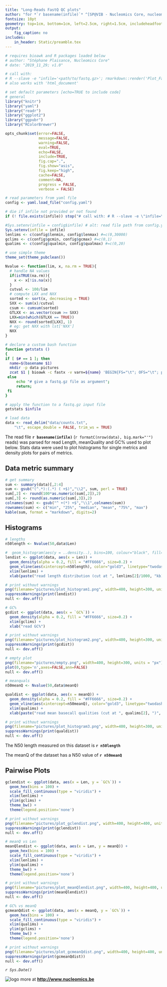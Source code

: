 ```yaml
---
title: "Long-Reads FastQ QC plots"
author: "for *`r basename(infile)`* ^[SP@VIB - Nucleomics Core, nucleomics@vib.be]"
fontsize: 10pt
geometry: top=1cm, bottom=1cm, left=2.5cm, right=1.5cm, includeheadfoot=true
output:
    fig_caption: no
includes:  
    in_header: Static/preamble.tex
---
```


```r

# requires bioawk and R packages loaded below
# author: "Stéphane Plaisance, Nucleomics Core"
# date: "2019_11_29; v1.0"

# call with:
# R --slave -e "infile='<path/to/fastq.gz>'; rmarkdown::render('Plot_FastqStats.Rmd', 'pdf_document',  output_file='your_title.pdf', quiet=TRUE)" 
# also works with 'html_document'

# set default parameters [echo=TRUE to include code]
# general
library("knitr")
library("yaml")
library("readr")
library("ggplot2")
library("ggpubr")
library("RColorBrewer")

opts_chunk$set(error=FALSE,
               message=FALSE, 
               warning=FALSE, 
               eval=TRUE,
               echo=FALSE,
               include=TRUE,
               fig.cap=".",
               fig.show="asis",
               fig.keep="high",
               cache=FALSE,
               comment=NA,
               progress = FALSE, 
               verbose = FALSE)
```

```r
# read parameters from yaml file
config <- yaml.load_file("config.yaml")

# die if infile not provided or not found
if (! file.exists(infile)) stop("# call with: # R --slave -e \"infile=\'<path/to/fastq.gz>\'; rmarkdown::render(\'Plot_FastqStats.Rmd\', \'pdf_document\',  output_file=\'your_title.pdf\', quiet=TRUE)\" ")

#Sys.setenv(infile = config$infile) # alt: read file path from config.yaml
Sys.setenv(infile = infile)
lenlims <- c(config$lenmin, config$lenmax) #=c(0,30000)
gclims <- c(config$gcmin, config$gcmax) #=c(0,1)
qualims <- c(config$qualmin, config$qualmax) #=c(0,20)

# use simple theme
theme_set(theme_pubclean())

Nvalue <- function(lim, x, na.rm = TRUE){
  # handle NA values
  if(isTRUE(na.rm)){
    x <- x[!is.na(x)]
  }
  cutval <- 100/lim
  # compute LXX and NXX
  sorted <- sort(x, decreasing = TRUE)
  SXX <- sum(x)/cutval
  csum <- cumsum(sorted)
  GTLXX <- as.vector(csum >= SXX)
  LXX=min(which(GTLXX == TRUE))
  NXX <- round(sorted[LXX], 1)
  # eg: get NXX with lst['NXX']
  NXX
}
```

```bash

# declare a custom bash function
function getstats ()
{
if [ $# == 1 ]; then
  name=$(basename $1)
  mkdir -p data pictures
  zcat $1 | bioawk -c fastx -v varn=${name} 'BEGIN{FS="\t"; OFS="\t"; print "Name","Len","GC%","meanQ"}{print varn,length($seq),gc($seq),meanqual($qual)}' > data/counts.txt;
 else
     echo "# give a fastq.gz file as argument";
     return;
 fi
}

# apply the function to a fastq.gz input file
getstats $infile
```

```r

# load data
data <- read_delim("data/counts.txt", 
    "\t", escape_double = FALSE, trim_ws = TRUE)

```

The read file **`r basename(infile)`** (`r formatC(nrow(data), big.mark="'")` reads) was parsed for read Length, meanQuality and GC% used to plot below. Stats data were used to plot histograms for single metrics and density plots for pairs of metrics.

## Data metric summary

```r

# get summary
sum <- summary(data)[,2:4]
sum <- gsub("(^.*):(.*) ( +$)","\\2", sum, perl = TRUE)
sum[,2] <- round(100*as.numeric(sum[,2]),2)
sum[,3] <- round(as.numeric(sum[,3]),2)
colnames(sum) <- gsub("^ +(*) +$","\\1",colnames(sum))
rownames(sum) <- c("min", "25%", "median", "mean", "75%", "max")
kable(sum, format = "markdown", digits=2)
```

## Histograms

```r

# lengths
n50length <- Nvalue(50,data$Len)

#  geom_histogram(aes(y = ..density..), bins=100, colour="black", fill="white") +
lendist <- ggplot(data, aes(x = Len)) +
  geom_density(alpha = 0.2, fill = "#FF6666", size=0.2) +
  geom_vline(aes(xintercept=n50length), color="gold3", linetype="twodash", size=1) +
  xlim(lenlims) +
  xlab(paste("read length distribution (cut at ", lenlims[2]/1000, "kb)", sep=""))

# print without warnings
png(filename="pictures/plot_histogram1.png", width=400, height=300, units = "px")
suppressWarnings(print(lendist))
null <- dev.off()
```

```r

# GC%
gcdist <- ggplot(data, aes(x = `GC%`)) +
  geom_density(alpha = 0.2, fill = "#FF6666", size=0.2) +
  xlim(gclims) +
  xlab("read GC%")

# print without warnings
png(filename="pictures/plot_histogram2.png", width=400, height=300, units = "px")
suppressWarnings(print(gcdist))
null <- dev.off()

# empty plot
png(filename="pictures/empty.png", width=400, height=300, units = "px")
plot(0,type='n',axes=FALSE,ann=FALSE)
null <- dev.off()
```

```r

# meanquals
n50meanQ <- Nvalue(50,data$meanQ)

qualdist <- ggplot(data, aes(x = meanQ)) +
  geom_density(alpha = 0.2, fill = "#FF6666", size=0.2) +
  geom_vline(aes(xintercept=n50meanQ), color="gold3", linetype="twodash", size=1) +
  xlim(qualims) +
  xlab(paste("read mean basecall qualities (cut at ", qualims[2], ")", sep=""))

# print without warnings
png(filename="pictures/plot_histogram3.png", width=400, height=300, units = "px")
suppressWarnings(print(qualdist))
null <- dev.off()
```

\begin{center}

\includegraphics[width=200pt]{pictures/plot_histogram1.png}
\includegraphics[width=200pt]{pictures/plot_histogram2.png}

\end{center}

The N50 length measured on this dataset is **`r n50length`**

\begin{center}

\includegraphics[width=200pt]{pictures/plot_histogram3.png}
\includegraphics[width=200pt]{pictures/empty.png}

\end{center}

The meanQ of the dataset has a N50 value of **`r n50meanQ`**

## Pairwise Plots

```r

gclendist <- ggplot(data, aes(x = Len, y = `GC%`)) +
  geom_hex(bins = 100) +
  scale_fill_continuous(type = "viridis") +
  xlim(lenlims) +
  ylim(gclims) +
  theme_bw() +
  theme(legend.position='none')

# print without warnings
png(filename="pictures/plot_gclendist.png", width=400, height=400, units = "px")
suppressWarnings(print(gclendist))
null <- dev.off()
```

```r

# meanQ vs Len
meanQlendist <- ggplot(data, aes(x = Len, y = meanQ)) +
  geom_hex(bins = 100) +
  scale_fill_continuous(type = "viridis") +
  xlim(lenlims) +
  ylim(qualims) +
  theme_bw() +
  theme(legend.position='none')

# print without warnings
png(filename="pictures/plot_meanQlendist.png", width=400, height=400, units = "px")
suppressWarnings(print(meanQlendist))
null <- dev.off()
```

```r

# GC% vs meanQ
gcmeanQdist <- ggplot(data, aes(x = meanQ, y = `GC%`)) +
  geom_hex(bins = 100) +
  scale_fill_continuous(type = "viridis") +
  xlim(qualims) +
  ylim(gclims) +
  theme_bw() +
  theme(legend.position='none')

# print without warnings
png(filename="pictures/plot_gcmeanQdist.png", width=400, height=400, units = "px")
suppressWarnings(print(gcmeanQdist))
null <- dev.off()
```

\begin{center}

\includegraphics[width=200pt]{pictures/plot_gclendist.png}
\includegraphics[width=200pt]{pictures/plot_meanQlendist.png}

\includegraphics[width=200pt]{pictures/plot_gcmeanQdist.png}
\includegraphics[width=200pt]{pictures/empty.png}

\end{center}

\bigskip

\bigskip

\bigskip

*`r Sys.Date()`*

![logo](Static/Images/NC_logo.png) more at **<http://www.nucleomics.be>**

\newpage

\footnotesize